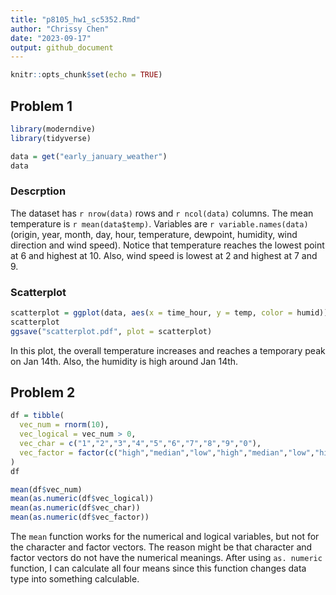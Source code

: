 ```yaml
---
title: "p8105_hw1_sc5352.Rmd"
author: "Chrissy Chen"
date: "2023-09-17"
output: github_document
---
```


```r
knitr::opts_chunk$set(echo = TRUE)
```

## Problem 1

```r
library(moderndive)
library(tidyverse)
```

```r
data = get("early_january_weather")
data
```

### Descrption  
The dataset has `r nrow(data)` rows and `r ncol(data)` columns. The mean temperature is `r mean(data$temp)`. Variables are `r variable.names(data)` (origin, year, month, day, hour, temperature, dewpoint, humidity, wind direction and wind speed). Notice that temperature reaches the lowest point at 6 and highest at 10. Also, wind speed is lowest at 2 and highest at 7 and 9.   

### Scatterplot

```r
scatterplot = ggplot(data, aes(x = time_hour, y = temp, color = humid)) + geom_point()
scatterplot
ggsave("scatterplot.pdf", plot = scatterplot)
```

In this plot, the overall temperature increases and reaches a temporary peak on Jan 14th. Also, the humidity is high around Jan 14th.  

## Problem 2
```r
df = tibble(
  vec_num = rnorm(10),
  vec_logical = vec_num > 0,
  vec_char = c("1","2","3","4","5","6","7","8","9","0"),
  vec_factor = factor(c("high","median","low","high","median","low","high","median","low","high"))
)
df
```

```r
mean(df$vec_num)
mean(as.numeric(df$vec_logical))
mean(as.numeric(df$vec_char))
mean(as.numeric(df$vec_factor))
```


The `mean` function works for the numerical and logical variables, but not for the character and factor vectors. The reason might be that character and factor vectors do not have the numerical meanings. After using `as. numeric` function, I can calculate all four means since this function changes data type into something calculable.
